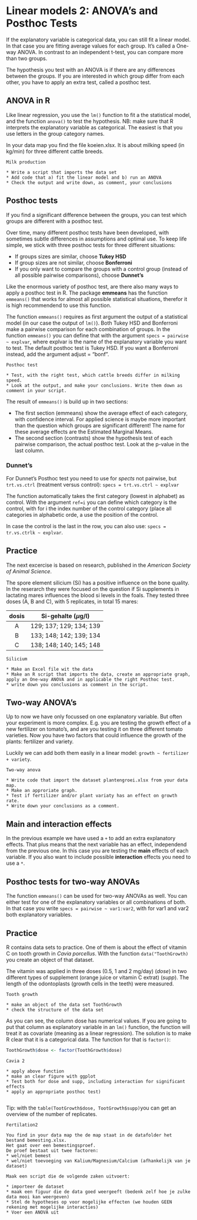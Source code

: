 # Linear models 2: ANOVA's and Posthoc Tests

If the explanatory variable is categorical data, you can still fit a linear model.
In that case you are fitting average values for each group.
It's called a One-way ANOVA.
In contrast to an independent t-test, you can compare more than two groups.

The hypothesis you test with an ANOVA is if there are any differences between the groups.
If you are interested in which group differ from each other, you have to apply an extra test, called a posthoc test.


## ANOVA in R

Like linear regression, you use the `lm()` function to fit a the statistical model, and the function `anova()` to test the hypothesis.
NB: make sure that R interprets the explanatory variable as categorical. 
The easiest is that you use letters in the group category names.

In your data map you find the file koeien.xlsx.
It is about milking speed (in kg/min) for three different cattle breeds.


```excercise
Milk production

* Write a script that imports the data set
* Add code that a) fit the linear model and b) run an ANOVA
* Check the output and write down, as comment, your conclusions

```


## Posthoc tests

If you find a significant difference between the groups, you can test which groups are different with a posthoc test.

Over time, many different posthoc tests have been developed, with sometimes subtle differences in assumptions and optimal use. 
To keep life simple, we stick with three posthoc tests for three different situations:

* If groups sizes are similar, choose **Tukey HSD**
* If group sizes are not similar, choose **Bonferroni**
* If you only want to compare the groups with a control group (instead of all possible pairwise comparisons), choose **Dunnet's**

Like the enormous variety of posthoc test, are there also many ways to apply a posthoc test in R.
The package **emmeans** has the function `emmeans()` that works for almost all possible statistical situations, therefor it is high recommendend to use this function.

The function `emmeans()` requires as first argument the output of a statistical model (in our case the output of `lm()`).
Both Tukey HSD and Bonferroni make a pairwise comparison for each combination of groups.
In the function `emmeans()` you can define that with the argument `specs = pairwise  ~ explvar`, where explvar is the name of the explanatory variable you want to test.
The default posthoc test is Tukey HSD. 
If you want a Bonferroni instead, add the argument adjust = "bonf".


```excercise
Posthoc test

* Test, with the right test, which cattle breeds differ in milking speed.
* Look at the output, and make your conclusions. Write them down as comment in your script.

```


The result of `emmeans()` is build up in two sections:

* The first section (emmeans) show the average effect of each category, with confidence interval. For applied science is maybe more important than the question which groups are significant different! The name for these average effects are the Estimated Marginal Means.
* The second section (contrasts) show the hypothesis test of each pairwise comparison, the actual posthoc test. Look at the p-value in the last column.


### Dunnet's

For Dunnet's Posthoc test you need to use for *spects* not pairwise, but `trt.vs.ctrl` (treatment versus control): `specs = trt.vs.ctrl ~ explvar`

The function automatically takes the first category (lowest in alphabet) as control.
With the argument `ref=i` you can define which category is the control, with for i the index number of the control category (place all categories in alphabetic orde, a use the position of the control.

In case the control is the last in the row, you can also use: `specs = tr.vs.ctrlk ~ explvar`.


## Practice

The next excercise is based on research, published in  the *American Society of Animal Science*.

The  spore element silicium (Si) has a positive influence on the bone quality.
In the reserarch they were focused on the question if Si supplements in lactating mares influences the blood si levels in the foals.
They tested three doses (A, B and C), with 5 replicates, in total 15 mares:

| dosis   | Si-gehalte ($\mu$g/l)    |
| :-----: | :--------------------: |
|   A     | 129; 137; 129; 134; 139  |
|   B     | 133; 148; 142; 139; 134  |
|   C     | 138; 148; 140; 145; 148  |


```exercise
Silicium

* Make an Excel file wit the data
* Make an R script that imports the data, create an appropriate graph, apply an One-way ANOVA and in applicable the right Posthoc test.
* write down you conclusions as comment in the script.

```

## Two-way ANOVA's

Up to now we have only focussed on one explanatory variable.
But often your experiment is more complex.
E.g. you are testing the growth effect of a new fertilizer on tomato's, and are you testing it on three different tomato varieties.
Now you have two factors that could influence the growth of the plants: fertilizer and variety.

Luckily we can add both them easily in a linear model: `growth ~ fertilizer + variety`.


```exercise
Two-way anova

* Write code that import the dataset plantengroei.xlsx from your data map.
* Make an approriate graph.
* Test if fertilizer and/or plant variaty has an effect on growth rate.
* Write down your conclusions as a comment.

```


## Main and  interaction effects

In the previous example we have used a `+` to add an extra explanatory effects.
That plus means that the next variable has an effect, independend from the previous one.
In this case you are testing the **main** effects of each variable.
If you also want to include possible **interaction** effects you need to use a `*`.


## Posthoc tests for two-way ANOVAs

The function `emmeans()` can be used for two-way ANOVAs as well.
You can either test for one of the explanatory variables or all combinations of both.
In that case you write `specs = pairwise ~ var1:var2`, with for var1 and var2 both explanatory variables.


## Practice

R contains data sets to practice. 
One of them is about the effect of vitamin C on tooth growth in *Cavia porcellus*.
With the function `data("ToothGrowth)` you create an object of that dataset.

The vitamin was applied in three doses (0.5, 1 and 2 mg/day) (*dose*) in two different types of supplement (orange juice or vitamin C extrat) (*supp*).
The length of the odontoplasts (growth cells in the teeth) were measured.

```exercise
Tooth growth

* make an object of the data set ToothGrowth
* check the structure of the data set

```

As you can see, the column dose has numerical values.
If you are going to put that column as explanatory variable in an `lm()` function, the function will treat it as covariate (meaning as a linear regression).
The solution is to make R clear that it is a categorical data.
The function for that is `factor()`: 

```r
ToothGrowth$dose <- factor(ToothGrowth$dose)
```

```exercise
Cavia 2

* apply above function
* make an clear figure with ggplot
* Test both for dose and supp, including interaction for significant effects
* apply an appropriate posthoc test)


```
Tip: with the `table(TootGrowth$dose, TootGrowth$supp)`you can get an overview of the number of replicates.


```exercise
Fertilation2

You find in your data map the de map staat in de datafolder het bestand bemesting.xlsx.
Het gaat over een bemestingsproef.
De proef bestaat uit twee factoren:
* wel/niet bemest
* wel/niet toevoeging van Kalium/Magnesium/Calcium (afhankelijk van je dataset)

Maak een script die de volgende zaken uitvoert:
  
* importeer de dataset
* maak een figuur die de data goed weergeeft (bedenk zelf hoe je zulke data mooi kan weergeven)
* Stel de hypotheses op voor mogelijke effecten (we houden GEEN rekening met mogelijke interacties)
* Voer een ANOVA uit


```



